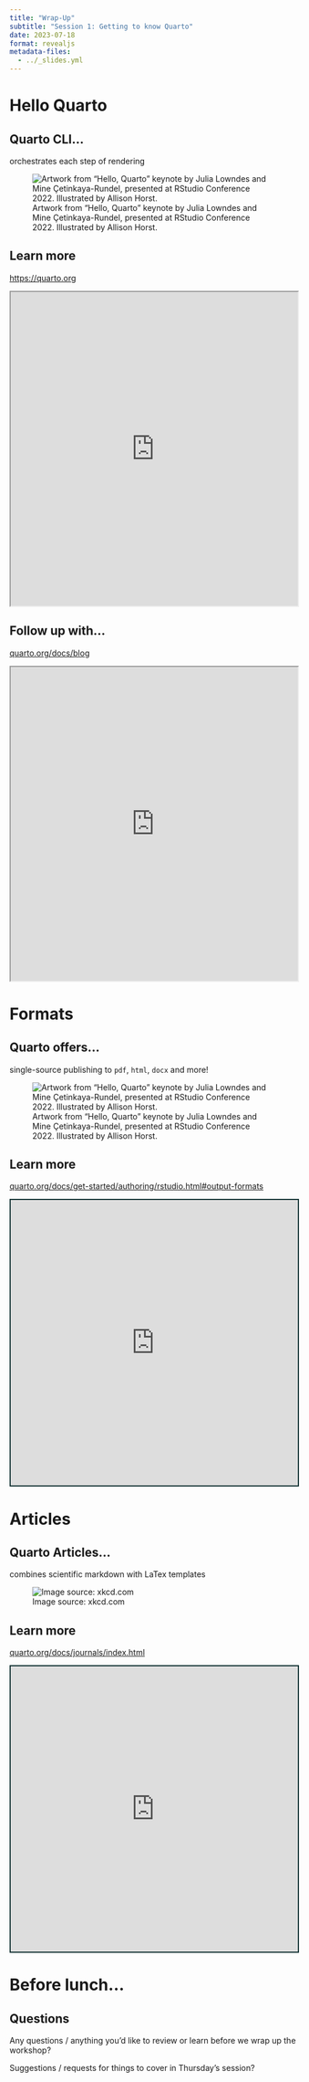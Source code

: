 ```yaml
---
title: "Wrap-Up"
subtitle: "Session 1: Getting to know Quarto"
date: 2023-07-18
format: revealjs
metadata-files: 
  - ../_slides.yml
---
```


# Hello Quarto

## Quarto CLI...

orchestrates each step of rendering

![Artwork from "Hello, Quarto" keynote by Julia Lowndes and Mine Çetinkaya-Rundel, presented at RStudio Conference 2022. Illustrated by Allison Horst.](images/horst_qmd_render_schema.png){fig-alt="A schematic representing rendering of Quarto documents from .qmd, to knitr or jupyter, to plain text markdown, then converted by pandoc into any number of output types including html, PDF, or Word document."}

## Learn more

::: learn-more
[https://quarto.org](https://quarto.org/)

```{=html}
<iframe src="https://quarto.org/" width="100%" height="550" title="Quarto Website"></iframe>
```
:::

## Follow up with...

::: learn-more
[quarto.org/docs/blog](https://quarto.org/docs/blog)

```{=html}
<iframe src="https://quarto.org/docs/blog/" width="100%" height="550" title="Quarto Website"></iframe>
```
:::

# Formats

## Quarto offers...

single-source publishing to `pdf`, `html`, `docx` and more!

![Artwork from "Hello, Quarto" keynote by Julia Lowndes and Mine Çetinkaya-Rundel, presented at RStudio Conference 2022. Illustrated by Allison Horst.](images/horst_quarto_schematic.png){fig-alt="A schematic representing the multi-language input (e.g. Python, R, Observable, Julia) and multi-format output (e.g. PDF, html, Word documents, and more) versatility of Quarto." fig-align="center"}

## Learn more

::: learn-more
[quarto.org/docs/get-started/authoring/rstudio.html#output-formats](https://quarto.org/docs/get-started/authoring/rstudio.html#output-formats)

```{=html}
<iframe src="https://quarto.org/docs/get-started/authoring/rstudio.html#output-formats" width="100%" height="500" style="border:2px solid #123233;" title="Quarto Journal Articles"></iframe>
```
:::

# Articles

## Quarto Articles...

combines scientific markdown with LaTex templates

![Image source: xkcd.com](https://imgs.xkcd.com/comics/file_extensions.png){fig-align="center"}

## Learn more

::: learn-more
[quarto.org/docs/journals/index.html](https://quarto.org/docs/journals/index.html)


```{=html}
<iframe src="https://quarto.org/docs/journals/index.html" width="100%" height="500" style="border:2px solid #123233;" title="Quarto Journal Articles"></iframe>
```
:::

# Before lunch...

## Questions

::: task
Any questions / anything you'd like to review or learn before we wrap up the workshop?
:::

::: task
Suggestions / requests for things to cover in Thursday's session?
:::